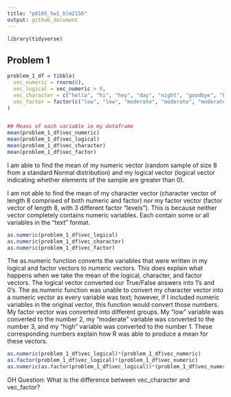 ```yaml
---
title: "p8105_hw1_blm2156"
output: github_document
---
```


```r
library(tidyverse)
```

## Problem 1
```r
problem_1_df = tibble(
  vec_numeric = rnorm(8),
  vec_logical = vec_numeric > 0,
  vec_character = c("hello", "hi", "hey", "day", "night", "goodbye", "bye", "goodnight"),
  vec_factor = factor(c("low", "low", "moderate", "moderate", "moderate", "moderate", "high", "high"))
)


## Means of each variable in my dataframe
mean(problem_1_df$vec_numeric)
mean(problem_1_df$vec_logical)
mean(problem_1_df$vec_character)
mean(problem_1_df$vec_factor)
```
I am able to find the mean of my numeric vector (random sample of size 8 from a standard Normal distribution) and my logical vector (logical vector indicating whether elements of the sample are greater than 0).

I am not able to find the mean of my character vector (character vector of length 8 comprised of both numeric and factor) nor my factor vector (factor vector of length 8, with 3 different factor "levels"). This is because neither vector completely contains numeric variables. Each contain some or all variables in the "text" format.  

```r
as.numeric(problem_1_df$vec_logical)
as.numeric(problem_1_df$vec_character)
as.numeric(problem_1_df$vec_factor)

```
The as.numeric function converts the variables that were written in my logical and factor vectors to numeric vectors. This does explain what happens when we take the mean of the logical, character, and factor vectors. The logical vector converted our True/False answers into 1's and 0's. The as.numeric function was unable to convert my character vector into a numeric vector as every variable was text; however, if I included numeric variables in the original vector, this function would convert those numbers. My factor vector was converted into different groups. My "low" variable was converted to the number 2, my "moderate" variable was converted to the number 3, and my "high" variable was converted to the number 1. These corresponding numbers explain how R was able to produce a mean for these vectors. 

```r
as.numeric(problem_1_df$vec_logical)*(problem_1_df$vec_numeric)
as.factor(problem_1_df$vec_logical)*(problem_1_df$vec_numeric)
as.numeric(as.factor(problem_1_df$vec_logical))*(problem_1_df$vec_numeric)
```

OH Question: What is the difference between vec_character and vec_factor?